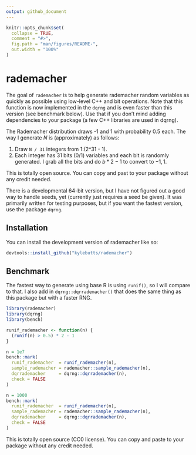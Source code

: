 ```yaml
---
output: github_document
---
```


<!-- README.md is generated from README.Rmd. Please edit that file -->

```r
knitr::opts_chunk$set(
  collapse = TRUE,
  comment = "#>",
  fig.path = "man/figures/README-",
  out.width = "100%"
)
```

# rademacher

<!-- badges: start -->
<!-- badges: end -->

The goal of `rademacher` is to help generate rademacher random variables as quickly as possible using low-level C++ and bit operations. Note that this function is now implemented in the `dqrng` and is even faster than this version (see benchmark below). Use that if you don't mind adding dependencies to your package (a few C++ libraries are used in dqrng).

The Rademacher distribution draws -1 and 1 with probability 0.5 each. The way I generate $N$ is (approximately) as follows: 

1. Draw `N / 31` integers from 1:(2^31 - 1).
2. Each integer has 31 bits (0/1) variables and each bit is randomly generated. I grab all the bits and do $b * 2 - 1$ to convert to $-1, 1$.

This is totally open source. You can copy and past to your package without any credit needed. 

There is a developmental 64-bit version, but I have not figured out a good way to handle seeds, yet (currently just requires a seed be given). It was primarily written for testing purposes, but if you want the fastest version, use the package `dqrng`.

## Installation

You can install the development version of rademacher like so:

``` r
devtools::install_github("kylebutts/rademacher")
```


## Benchmark

The fastest way to generate using base R is using `runif()`, so I will compare to that. I also add in `dqrng::dqrrademacher()` that does the same thing as this package but with a faster RNG. 

```r
library(rademacher)
library(dqrng)
library(bench)

runif_rademacher <- function(n) { 
  (runif(n) > 0.5) * 2 - 1
}

n = 1e7
bench::mark(
  runif_rademacher  = runif_rademacher(n),
  sample_rademacher = rademacher::sample_rademacher(n),
  dqrrademacher     = dqrng::dqrrademacher(n),
  check = FALSE
)

n = 1000
bench::mark(
  runif_rademacher  = runif_rademacher(n),
  sample_rademacher = rademacher::sample_rademacher(n),
  dqrrademacher     = dqrng::dqrrademacher(n),
  check = FALSE
)
```

This is totally open source (CC0 license). You can copy and paste to your package without any credit needed. 
